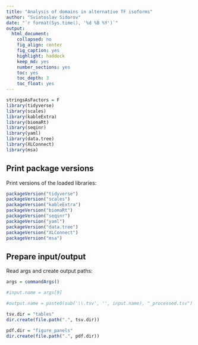 ```yaml
---
title: "Analysis of domains in alternative TF isoforms"
author: "Sviatoslav Sidorov"
date: "`r format(Sys.time(), '%d %B %Y')`"
output:
  html_document:
    collapsed: no
    fig_align: center
    fig_caption: yes
    highlight: haddock
    keep_md: yes
    number_sections: yes
    toc: yes
    toc_depth: 3
    toc_float: yes
---
```


```r
stringsAsFactors = F
library(tidyverse)
library(scales)
library(kableExtra)
library(biomaRt)
library(seqinr)
library(yaml)
library(data.tree)
library(XLConnect)
library(msa)
```

## Print package versions

Print versions of the loaded libraries:

```r
packageVersion("tidyverse")
packageVersion("scales")
packageVersion("kableExtra")
packageVersion("biomaRt")
packageVersion("seqinr")
packageVersion("yaml")
packageVersion("data.tree")
packageVersion("XLConnect")
packageVersion("msa")
```

## Prepare input/output

Read args and create output paths:

```r
args = commandArgs()

#input.name = args[9]

#output.name = paste0(sub('\\.tsv', '', input.name), "_processed.tsv")

tsv.dir = "tables"
dir.create(file.path(".", tsv.dir))

pdf.dir = "figure_panels"
dir.create(file.path(".", pdf.dir))
```

